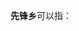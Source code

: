 '''先锋乡'''可以指：
{{PRC admin/disambig|15/04/21/201/000|22/01/82/203/000|23/02/23/207/000|43/03/02/203/000|51/34/33/216/000|62/29/21/215/000}}
{{disambig|cat=三字中国乡名消歧义}}